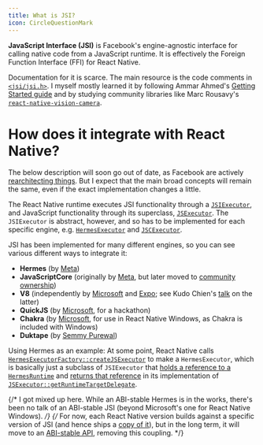 ```yaml
---
title: What is JSI?
icon: CircleQuestionMark
---
```


**JavaScript Interface (JSI)** is Facebook's engine-agnostic interface for calling native code from a JavaScript runtime. It is effectively the Foreign Function Interface (FFI) for React Native.

Documentation for it is scarce. The main resource is the code comments in [`<jsi/jsi.h>`](https://github.com/facebook/hermes/blob/main/API/jsi/jsi/jsi.h). I myself mostly learned it by following Ammar Ahmed's [Getting Started guide](https://blog.notesnook.com/getting-started-react-native-jsi/) and by studying community libraries like Marc Rousavy's [`react-native-vision-camera`](https://github.com/mrousavy/react-native-vision-camera).

# How does it integrate with React Native?

<Callout type='warn'>

The below description will soon go out of date, as Facebook are actively [rearchitecting things](https://github.com/facebook/react-native/blob/4fb42c84d8b841523d7e9f10ddc0e01c4ecf68b5/packages/react-native/ReactCommon/cxxreact/JSExecutor.h#L52-L53). But I expect that the main broad concepts will remain the same, even if the exact implementation changes a little.

</Callout>

The React Native runtime executes JSI functionality through a [`JSIExecutor`](https://github.com/facebook/react-native/blob/4fb42c84d8b841523d7e9f10ddc0e01c4ecf68b5/packages/react-native/ReactCommon/jsiexecutor/jsireact/JSIExecutor.h#L70-L72), and JavaScript functionality through its superclass, [`JSExecutor`](https://github.com/facebook/react-native/blob/4fb42c84d8b841523d7e9f10ddc0e01c4ecf68b5/packages/react-native/ReactCommon/cxxreact/JSExecutor.h#L26). The `JSIExecutor` is abstract, however, and so has to be implemented for each specific engine, e.g. [`HermesExecutor`](https://github.com/facebook/react-native/blob/7f57018e252a140e0311dd74dbd1ac442753d28e/packages/react-native/ReactCommon/hermes/executor/HermesExecutorFactory.h#L47) and [`JSCExecutor`](https://github.com/facebook/react-native/blob/7e2f17ffe229e09288deba9061221835300ec153/packages/react-native/ReactAndroid/src/main/java/com/facebook/react/jscexecutor/JSCExecutor.kt#L20-L21).

<Callout type='info'>

JSI has been implemented for many different engines, so you can see various different ways to integrate it:

- **Hermes** (by [Meta](https://github.com/facebook/hermes/tree/main/API/jsi/jsi))
- **JavaScriptCore** (originally by [Meta](https://github.com/facebook/react-native/commit/8174d028116f00b6e89968d368b719ec8b7f6ff6), but later moved to [community ownership](https://github.com/react-native-community/javascriptcore))
- **V8** (independently by [Microsoft](https://github.com/microsoft/v8-jsi) and [Expo](https://github.com/Kudo/react-native-v8); see Kudo Chien's [talk](https://www.youtube.com/watch?v=6e0b2O6NRz4) on the latter)
- **QuickJS** (by [Microsoft](https://github.com/tudorms/QuickJSI), for a hackathon)
- **Chakra** (by [Microsoft](https://github.com/microsoft/react-native-windows/tree/261dda2ee168fd83c0c5960bfcd24777bdf5c2b8/vnext/Chakra), for use in React Native Windows, as Chakra is included with Windows)
- **Duktape** (by [Semmy Purewal](https://github.com/semmypurewal/duktape-jsi))

</Callout>

Using Hermes as an example: At some point, React Native calls [`HermesExecutorFactory::createJSExecutor`](https://github.com/facebook/react-native/blob/7f57018e252a140e0311dd74dbd1ac442753d28e/packages/react-native/ReactCommon/hermes/executor/HermesExecutorFactory.cpp#L195) to make a `HermesExecutor`, which is basically just a subclass of `JSIExecutor` that [holds a reference to a `HermesRuntime`](https://github.com/facebook/react-native/blob/7f57018e252a140e0311dd74dbd1ac442753d28e/packages/react-native/ReactCommon/hermes/executor/HermesExecutorFactory.h#L55) and [returns that reference](https://github.com/facebook/react-native/blob/09a7e0a0fc850b536eafba3ad3f516c3c43543d7/packages/react-native/ReactCommon/hermes/executor/HermesExecutorFactory.cpp#L262) in its implementation of [`JSExecutor::getRuntimeTargetDelegate`](https://github.com/facebook/react-native/blob/09a7e0a0fc850b536eafba3ad3f516c3c43543d7/packages/react-native/ReactCommon/cxxreact/JSExecutor.h#L152).

{/* I got mixed up here. While an ABI-stable Hermes is in the works, there's been no talk of an ABI-stable JSI (beyond Microsoft's one for React Native Windows). */}
{/* For now, each React Native version builds against a specific version of JSI (and hence ships a [copy of it](https://github.com/facebook/react-native/blob/main/packages/react-native/ReactCommon/jsi/jsi/jsi.h)), but in the long term, it will move to an [ABI-stable API](https://github.com/facebook/hermes/tree/static_h/API/hermes_abi), removing this coupling. */}
